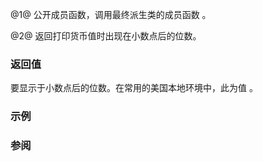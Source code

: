 {{cpp/locale/moneypunct/title|frac_digits, do_frac_digits}}
{{cpp/locale/moneypunct/navbar}}
{{dcl begin}}
{{dcl header|locale}}
{{dcl|num=1|1=
public:
int frac_digits() const;
}}
{{dcl|num=2|1=
protected:
virtual int do_frac_digits() const;
}}
{{dcl end}}

@1@ 公开成员函数，调用最终派生类的成员函数 {{tt|do_frac_digits}}。

@2@ 返回打印货币值时出现在小数点后的位数。

===返回值===
要显示于小数点后的位数。在常用的美国本地环境中，此为值 {{c|2}}。

===示例===
{{cpp/locale/moneypunct/example1}}

===参阅===
{{dsc begin}}
{{dsc inc|cpp/locale/moneypunct/dsc do_thousands_sep}}
{{dsc inc|cpp/locale/moneypunct/dsc do_decimal_point}}
{{dsc end}}

{{langlinks|de|en|es|fr|it|ja|pt|ru}}
